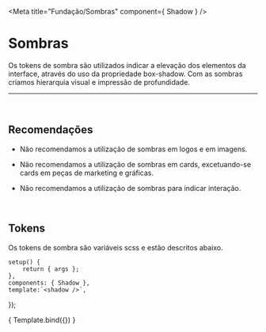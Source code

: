 
<Meta title="Fundação/Sombras" component={ Shadow } />

# Sombras
Os tokens de sombra são utilizados indicar a elevação dos elementos da interface, através do uso da propriedade box-shadow.
Com as sombras criamos hierarquia visual e impressão de profundidade.

<hr />
<br />

## Recomendações

-  Não recomendamos a utilização de sombras em logos e em imagens.

-  Não recomendamos a utilização de sombras em cards, excetuando-se cards em peças de marketing e gráficas.

- Não recomendamos a utilização de sombras para indicar interação.


<br />

## Tokens
Os tokens de sombra são variáveis scss e estão descritos abaixo.
<br />

	setup() {
		return { args };
	},
	components: { Shadow },
	template:`<shadow />`,
});

<Story name="shadow">
	{ Template.bind({}) }
</Story>
